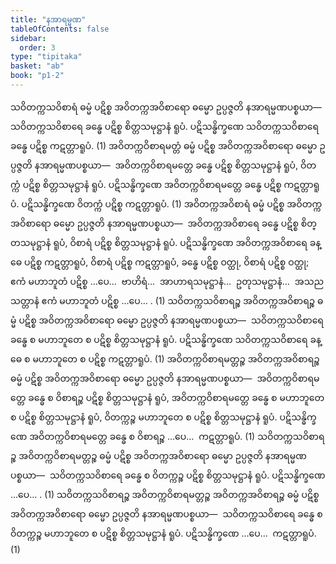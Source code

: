 ```yaml
---
title: "နအာရမ္မဏ"
tableOfContents: false
sidebar:
  order: 3
type: "tipitaka"
basket: "ab"
book: "p1-2"
---
```



<DynamicBreadcrumb />

<Division number="29" book="p1-2" e="ch" v="37" p="22">

<Paragraph number="135" book="p1-2">
သဝိတက္ကသဝိစာရံ ဓမ္မံ ပဋိစ္စ အဝိတက္ကအဝိစာရော ဓမ္မော ဥပ္ပဇ္ဇတိ နအာရမ္မဏပစ္စယာ—  သဝိတက္ကသဝိစာရေ ခန္ဓေ ပဋိစ္စ စိတ္တသမုဋ္ဌာနံ ရူပံ. ပဋိသန္ဓိက္ခဏေ သဝိတက္ကသဝိစာရေ ခန္ဓေ ပဋိစ္စ ကဋတ္တာရူပံ. (1)
</Paragraph>

<Paragraph number="136" book="p1-2">
အဝိတက္ကဝိစာရမတ္တံ ဓမ္မံ ပဋိစ္စ အဝိတက္ကအဝိစာရော ဓမ္မော ဥပ္ပဇ္ဇတိ နအာရမ္မဏပစ္စယာ—  အဝိတက္ကဝိစာရမတ္တေ ခန္ဓေ ပဋိစ္စ စိတ္တသမုဋ္ဌာနံ ရူပံ, ဝိတက္ကံ ပဋိစ္စ စိတ္တသမုဋ္ဌာနံ ရူပံ. ပဋိသန္ဓိက္ခဏေ အဝိတက္ကဝိစာရမတ္တေ ခန္ဓေ ပဋိစ္စ ကဋတ္တာရူပံ. ပဋိသန္ဓိက္ခဏေ ဝိတက္ကံ ပဋိစ္စ ကဋတ္တာရူပံ. (1)
</Paragraph>

<Paragraph number="137" book="p1-2">
အဝိတက္ကအဝိစာရံ ဓမ္မံ ပဋိစ္စ အဝိတက္ကအဝိစာရော ဓမ္မော ဥပ္ပဇ္ဇတိ နအာရမ္မဏပစ္စယာ—  အဝိတက္ကအဝိစာရေ ခန္ဓေ ပဋိစ္စ စိတ္တသမုဋ္ဌာနံ ရူပံ, ဝိစာရံ ပဋိစ္စ စိတ္တသမုဋ္ဌာနံ ရူပံ. ပဋိသန္ဓိက္ခဏေ အဝိတက္ကအဝိစာရေ ခန္ဓေ ပဋိစ္စ ကဋတ္တာရူပံ, ဝိစာရံ ပဋိစ္စ ကဋတ္တာရူပံ, ခန္ဓေ ပဋိစ္စ ဝတ္ထု, ဝိစာရံ ပဋိစ္စ ဝတ္ထု; ဧကံ မဟာဘူတံ ပဋိစ္စ …ပေ…  ဗာဟိရံ…  အာဟာရသမုဋ္ဌာနံ…  ဥတုသမုဋ္ဌာနံ…  အသညသတ္တာနံ ဧကံ မဟာဘူတံ ပဋိစ္စ …ပေ… . (1)
</Paragraph>

</Division>
<Division number="30" book="p1-2" e="ch" v="37" p="22">

<Paragraph number="138" book="p1-2">
သဝိတက္ကသဝိစာရဉ္စ အဝိတက္ကအဝိစာရဉ္စ ဓမ္မံ ပဋိစ္စ အဝိတက္ကအဝိစာရော ဓမ္မော ဥပ္ပဇ္ဇတိ နအာရမ္မဏပစ္စယာ—  သဝိတက္ကသဝိစာရေ ခန္ဓေ စ မဟာဘူတေ စ ပဋိစ္စ စိတ္တသမုဋ္ဌာနံ ရူပံ. ပဋိသန္ဓိက္ခဏေ သဝိတက္ကသဝိစာရေ ခန္ဓေ စ မဟာဘူတေ စ ပဋိစ္စ ကဋတ္တာရူပံ. (1)
</Paragraph>

<Paragraph number="139" book="p1-2">
အဝိတက္ကဝိစာရမတ္တဉ္စ အဝိတက္ကအဝိစာရဉ္စ ဓမ္မံ ပဋိစ္စ အဝိတက္ကအဝိစာရော ဓမ္မော ဥပ္ပဇ္ဇတိ နအာရမ္မဏပစ္စယာ—  အဝိတက္ကဝိစာရမတ္တေ ခန္ဓေ စ ဝိစာရဉ္စ ပဋိစ္စ စိတ္တသမုဋ္ဌာနံ ရူပံ, အဝိတက္ကဝိစာရမတ္တေ ခန္ဓေ စ မဟာဘူတေ စ ပဋိစ္စ စိတ္တသမုဋ္ဌာနံ ရူပံ, ဝိတက္ကဉ္စ မဟာဘူတေ စ ပဋိစ္စ စိတ္တသမုဋ္ဌာနံ ရူပံ. ပဋိသန္ဓိက္ခဏေ အဝိတက္ကဝိစာရမတ္တေ ခန္ဓေ စ ဝိစာရဉ္စ …ပေ…  ကဋတ္တာရူပံ. (1)
</Paragraph>

<Paragraph number="140" book="p1-2">
သဝိတက္ကသဝိစာရဉ္စ အဝိတက္ကဝိစာရမတ္တဉ္စ ဓမ္မံ ပဋိစ္စ အဝိတက္ကအဝိစာရော ဓမ္မော ဥပ္ပဇ္ဇတိ နအာရမ္မဏပစ္စယာ—  သဝိတက္ကသဝိစာရေ ခန္ဓေ စ ဝိတက္ကဉ္စ ပဋိစ္စ စိတ္တသမုဋ္ဌာနံ ရူပံ. ပဋိသန္ဓိက္ခဏေ …ပေ… . (1)
</Paragraph>

<Paragraph number="141" book="p1-2">
သဝိတက္ကသဝိစာရဉ္စ အဝိတက္ကဝိစာရမတ္တဉ္စ အဝိတက္ကအဝိစာရဉ္စ ဓမ္မံ ပဋိစ္စ အဝိတက္ကအဝိစာရော ဓမ္မော ဥပ္ပဇ္ဇတိ နအာရမ္မဏပစ္စယာ—  သဝိတက္ကသဝိစာရေ ခန္ဓေ စ ဝိတက္ကဉ္စ မဟာဘူတေ စ ပဋိစ္စ စိတ္တသမုဋ္ဌာနံ ရူပံ. ပဋိသန္ဓိက္ခဏေ …ပေ…  ကဋတ္တာရူပံ. (1)
</Paragraph>
</Division>